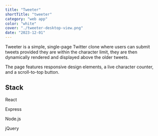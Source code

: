 ```yaml
---
title: "Tweeter"
shortTitle: "tweeter"
category: "web app"
color: "white"
cover: "./tweeter-desktop-view.png"
date: "2023-12-01"
---
```



Tweeter is a simple, single-page Twitter clone where users can submit tweets provided they are within the character limit, they are then dynamically rendered and displayed above the older tweets.

The page features responsive design elements, a live character counter, and a scroll-to-top button.

## Stack

<div className="icon-grid">
  <div className="icon-item">
    <FaReact size={55} />
    <p>React</p>
  </div>
  <div className="icon-item">
    <SiExpress size={55} />
    <p>Express</p>
  </div>
  <div className="icon-item">
    <FaNodeJs size={55} />
    <p>Node.js</p>
  </div>
  <div className="icon-item">
    <SiJquery size={55} />
    <p>jQuery</p>
  </div>

</div>